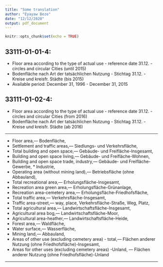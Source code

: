 ```yaml
---
title: "Some translation"
author: "Eyayaw Beze"
date: "12/12/2020"
output: pdf_document
---
```


```r
knitr::opts_chunk$set(echo = TRUE)
```

## 33111-01-01-4:
- Floor area according to the type of actual use - reference date 31.12. - circles and circular Cities (until 2015)
- Bodenfläche nach Art der tatsächlichen Nutzung - Stichtag 31.12. - Kreise und kreisfr. Städte (bis 2015)
- Available period: December 31, 1996 - December 31, 2015



## 33111-01-02-4: 
- Floor area according to the type of actual use - reference date 31.12. - circles and circular Cities (from 2016)
- Bodenfläche nach Art der tatsächlichen Nutzung - Stichtag 31.12. - Kreise und kreisfr. Städte (ab 2016)

--------------------------------

* Floor area,--- Bodenfläche, 
* Settlement and traffic areas,--- Siedlungs- und Verkehrsfläche, 
* Total building and open space,--- Gebäude- und Freifläche-Insgesamt,
* Building and open space living,--- Gebäude- und Freifläche-Wohnen,
* Building and open space trade, industry,--- Gebäude- und Freifläche-Gewerbe, * Industrie, 
* Operating area (without mining land),--- Betriebsfläche (ohne Abbauland), 
* Total recreational area,--- Erholungsfläche-Insgesamt,
* Recreation area green area,--- Erholungsfläche-Grünanlage,
* Recreation area-cemetery area,--- Erholungsfläche-Friedhofsfläche,
* Total traffic area,--- Verkehrsfläche-Insgesamt,
* Traffic area-street,--- way, place, Verkehrsfläche-Straße, Weg, Platz, 
* Total agricultural area,--- Landwirtschaftsfläche-Insgesamt,
* Agricultural area bog,--- Landwirtschaftsfläche-Moor, 
* Agricultural area-heather,--- Landwirtschaftsfläche-Heide, 
* Forest area,--- Waldfläche, 
* Water surface,--- Wasserfläche, 
* Mining land,--- Abbauland, 
* Areas of other use (excluding cemetery area) - total,--- Flächen anderer Nutzung (ohne Friedhofsfläche)-Insgesamt,
* Areas for other uses (excluding cemetery areas) -Unland, --- Flächen anderer Nutzung (ohne Friedhofsfläche)-Unland

---------------------------
